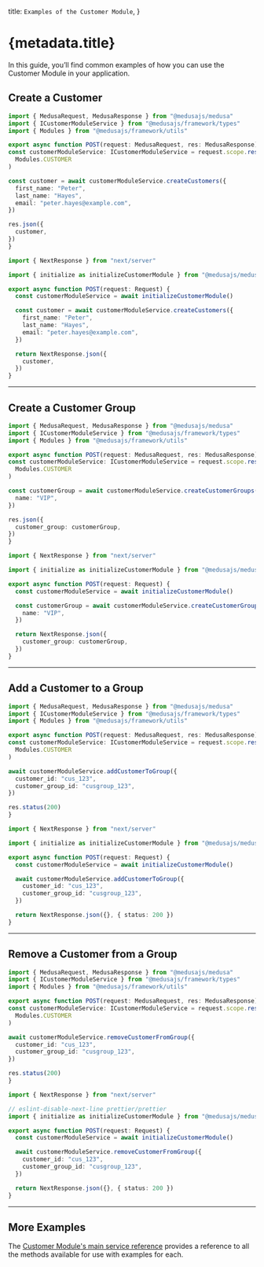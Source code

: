 
  title: `Examples of the Customer Module`,
}

# {metadata.title}

In this guide, you’ll find common examples of how you can use the Customer Module in your application.

## Create a Customer

<CodeTabs groupId="app-type">
  <CodeTab label="Medusa API Router" value="medusa">

  ```ts
  import { MedusaRequest, MedusaResponse } from "@medusajs/medusa"
  import { ICustomerModuleService } from "@medusajs/framework/types"
  import { Modules } from "@medusajs/framework/utils"

export async function POST(request: MedusaRequest, res: MedusaResponse) {
  const customerModuleService: ICustomerModuleService = request.scope.resolve(
    Modules.CUSTOMER
  )

  const customer = await customerModuleService.createCustomers({
    first_name: "Peter",
    last_name: "Hayes",
    email: "peter.hayes@example.com",
  })

  res.json({
    customer,
  })
}
```

  </CodeTab>
  <CodeTab label="Next.js App Router" value="nextjs">

```ts
import { NextResponse } from "next/server"

import { initialize as initializeCustomerModule } from "@medusajs/medusa/customer"

export async function POST(request: Request) {
  const customerModuleService = await initializeCustomerModule()

  const customer = await customerModuleService.createCustomers({
    first_name: "Peter",
    last_name: "Hayes",
    email: "peter.hayes@example.com",
  })

  return NextResponse.json({
    customer,
  })
}
```

  </CodeTab>
</CodeTabs>

---

## Create a Customer Group

<CodeTabs groupId="app-type">
  <CodeTab label="Medusa API Router" value="medusa">

  ```ts
  import { MedusaRequest, MedusaResponse } from "@medusajs/medusa"
  import { ICustomerModuleService } from "@medusajs/framework/types"
  import { Modules } from "@medusajs/framework/utils"

export async function POST(request: MedusaRequest, res: MedusaResponse) {
  const customerModuleService: ICustomerModuleService = request.scope.resolve(
    Modules.CUSTOMER
  )

  const customerGroup = await customerModuleService.createCustomerGroups({
    name: "VIP",
  })

  res.json({
    customer_group: customerGroup,
  })
}
```

  </CodeTab>
  <CodeTab label="Next.js App Router" value="nextjs">

```ts
import { NextResponse } from "next/server"

import { initialize as initializeCustomerModule } from "@medusajs/medusa/customer"

export async function POST(request: Request) {
  const customerModuleService = await initializeCustomerModule()

  const customerGroup = await customerModuleService.createCustomerGroups({
    name: "VIP",
  })

  return NextResponse.json({
    customer_group: customerGroup,
  })
}
```

  </CodeTab>
</CodeTabs>

---

## Add a Customer to a Group

<CodeTabs groupId="app-type">
  <CodeTab label="Medusa API Router" value="medusa">

  ```ts
  import { MedusaRequest, MedusaResponse } from "@medusajs/medusa"
  import { ICustomerModuleService } from "@medusajs/framework/types"
  import { Modules } from "@medusajs/framework/utils"

export async function POST(request: MedusaRequest, res: MedusaResponse) {
  const customerModuleService: ICustomerModuleService = request.scope.resolve(
    Modules.CUSTOMER
  )

  await customerModuleService.addCustomerToGroup({
    customer_id: "cus_123",
    customer_group_id: "cusgroup_123",
  })

  res.status(200)
}
```

  </CodeTab>
  <CodeTab label="Next.js App Router" value="nextjs">

```ts
import { NextResponse } from "next/server"

import { initialize as initializeCustomerModule } from "@medusajs/medusa/customer"

export async function POST(request: Request) {
  const customerModuleService = await initializeCustomerModule()

  await customerModuleService.addCustomerToGroup({
    customer_id: "cus_123",
    customer_group_id: "cusgroup_123",
  })

  return NextResponse.json({}, { status: 200 })
}
```

  </CodeTab>
</CodeTabs>

---

## Remove a Customer from a Group

<CodeTabs groupId="app-type">
  <CodeTab label="Medusa API Router" value="medusa">

  ```ts
  import { MedusaRequest, MedusaResponse } from "@medusajs/medusa"
  import { ICustomerModuleService } from "@medusajs/framework/types"
  import { Modules } from "@medusajs/framework/utils"

export async function POST(request: MedusaRequest, res: MedusaResponse) {
  const customerModuleService: ICustomerModuleService = request.scope.resolve(
    Modules.CUSTOMER
  )

  await customerModuleService.removeCustomerFromGroup({
    customer_id: "cus_123",
    customer_group_id: "cusgroup_123",
  })

  res.status(200)
}
```

  </CodeTab>
  <CodeTab label="Next.js App Router" value="nextjs">

```ts
import { NextResponse } from "next/server"

// eslint-disable-next-line prettier/prettier
import { initialize as initializeCustomerModule } from "@medusajs/medusa/customer"

export async function POST(request: Request) {
  const customerModuleService = await initializeCustomerModule()

  await customerModuleService.removeCustomerFromGroup({
    customer_id: "cus_123",
    customer_group_id: "cusgroup_123",
  })

  return NextResponse.json({}, { status: 200 })
}
```

  </CodeTab>
</CodeTabs>

---

## More Examples

The [Customer Module's main service reference](/references/customer) provides a reference to all the methods available for use with examples for each.

